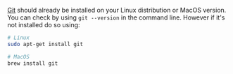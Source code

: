 [Git](https://git-scm.com/) should already be installed on your Linux distribution or MacOS version. You can check by using `git --version` in the command line. However if it's not installed do so using:

```bash
# Linux
sudo apt-get install git

# MacOS
brew install git
```

